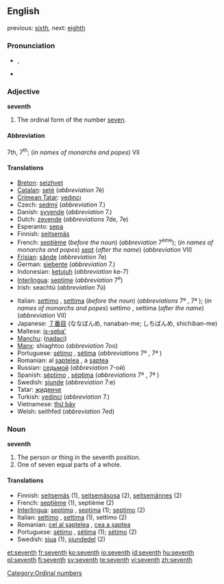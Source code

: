 {{wikipedia}}
==English==
previous: [[sixth]], next: [[eighth]]

===Pronunciation===
* {{IPA|/sɛvnθ/}}, {{SAMPA|/sEvnT/}}
* {{audio|en-us-seventh.ogg|Audio (US)}}

===Adjective===
'''seventh'''

# The ordinal form of the number [[seven]].

====Abbreviation====
7th, 7<sup>th</sup>; (''in names of monarchs and popes'') VII

====Translations====
{{top}}
* [[Breton]]: [[seizhvet]]
* [[Catalan]]: [[setè]] (''abbreviation'' 7è)
* [[Crimean Tatar]]: [[yedıncı]]
* Czech: [[sedmý]] (''abbreviation'' 7.)
* Danish: [[syvende]] (''abbreviation'' 7.)
* Dutch: [[zevende]] (''abbreviations'' 7de, 7e)
* Esperanto: [[sepa]]
* Finnish: [[seitsemäs]]
* French: [[septième]] (''before the noun'') (''abbreviation'' 7<sup>ème</sup>); (''in names of monarchs and popes'') [[sept]] (''after the name'') (''abbreviation'' VII)
* [[Frisian]]: [[sânde]] (''abbreviation'' 7e)
* German: [[siebente]] (''abbreviation'' 7.)
* Indonesian: [[ketujuh]] (''abbreviation'' ke-7)
* [[Interlingua]]: [[septime]] (''abbreviation'' 7<sup>e</sup>)
* Irish: seachtú (''abbreviation'' 7ú)
{{mid}}
* Italian: [[settimo]] {{m}}, [[settima]] {{f}} (''before the noun'') (''abbreviations'' 7º {{m}}, 7ª {{f}}); (''in names of monarchs and popes'') settimo {{m}}, settima {{f}} (''after the name'') (''abbreviation'' VII)
* Japanese: [[７番目]] (ななばんめ, nanaban-me; しちばんめ, shichiban-me)
* Maltese: [[is-seba']]
* [[Manchu]]: ([[nadaci]])
* [[Manx]]: shiaghtoo (''abbreviation'' 7oo)
* Portuguese: [[sétimo]] {{m}}, [[sétima]] {{f}} (''abbreviations'' 7º {{m}}, 7ª {{f}})
* Romanian: al [[şaptelea]] {{m}}, a [[şaptea]] {{f}}
* Russian: [[седьмой]] (''abbreviation'' 7-ой)
* Spanish: [[séptimo]] {{m}}, [[séptima]] {{f}} (''abbreviations'' 7º {{m}}, 7ª {{f}})
* Swedish: [[sjunde]] (''abbreviation'' 7:e)
* Tatar: [[җиденче]]
* Turkish: [[yedinci]] (''abbreviation'' 7.)
* Vietnamese: [[thứ bảy]]
* Welsh: seithfed (''abbreviation'' 7ed)
{{bottom}}

===Noun===
'''seventh'''

# The person or thing in the seventh position.
# One of seven equal parts of a whole.

====Translations====

* Finnish: [[seitsemäs]] (1), [[seitsemäsosa]] (2), [[seitsemännes]] (2)
* French: [[septième]] {{m|f}} (1), septième {{m}} (2)
* [[Interlingua]]: [[septimo]] {{m}}, [[septima]] {{f}} (1); [[septimo]] (2)
* Italian: [[settimo]] {{m}}, [[settima]] {{f}} (1), settimo {{m}} (2)
* Romanian: [[cel al şaptelea]] {{m}}, [[cea a şaptea]] {{f}}
* Portuguese: [[sétimo]] {{m}}, [[sétima]] {{f}} (1); [[sétimo]] {{m}} (2)
* Swedish: [[sjua]] {{c}} (1), [[sjundedel]] {{c}} (2)

[[Category:Ordinal numbers]]

[[et:seventh]]
[[fr:seventh]]
[[ko:seventh]]
[[io:seventh]]
[[id:seventh]]
[[hu:seventh]]
[[pl:seventh]]
[[fi:seventh]]
[[sv:seventh]]
[[te:seventh]]
[[vi:seventh]]
[[zh:seventh]]